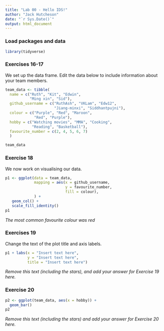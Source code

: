 ```yaml
---
title: "Lab 00 - Hello IDS!"
author: "Jack Hutcheson"
date: "`r Sys.Date()`"
output: html_document
---
```


### Load packages and data

```r
library(tidyverse) 
```

### Exercises 16-17

We set up the data frame. Edit the data below to include information about your team members.

```r
team_data <- tibble(
  name = c("Ruth", "Kit", "Edwin", 
           "Ming xin", "Sid"),
  github_username = c("RuthAsh", "VKLam", "Edw12", 
                      "Jiang-minxi", "Siddhantpujni"), 
  colour = c("Purple", "Red", "Maroon", 
             "Red", "Purple"),
  hobby = c("Watching movies", "MMA", "Cooking", 
            "Reading", "Basketball"),
  favourite_number = c(2, 4, 5, 6, 7)
  )

team_data
```

### Exercise 18

We now work on visualising our data. 

```r
p1 <- ggplot(data = team_data, 
             mapping = aes(x = github_username, 
                           y = favourite_number,
                           fill = colour), 
             ) +
   geom_col() +
   scale_fill_identity()
p1
```


*The most common favourite colour was red*

### Exercises 19

Change the text of the plot title and axis labels.

```r
p1 + labs(x = "Insert text here", 
          y = "Insert text here",
          title = "Insert text here")
```

*Remove this text (including the stars), and add your answer for Exercise 19 here.*

### Exercise 20

```r
p2 <- ggplot(team_data, aes(x = hobby)) +
  geom_bar()
p2
```

*Remove this text (including the stars) and add your answer for Exercise 20 here.*
